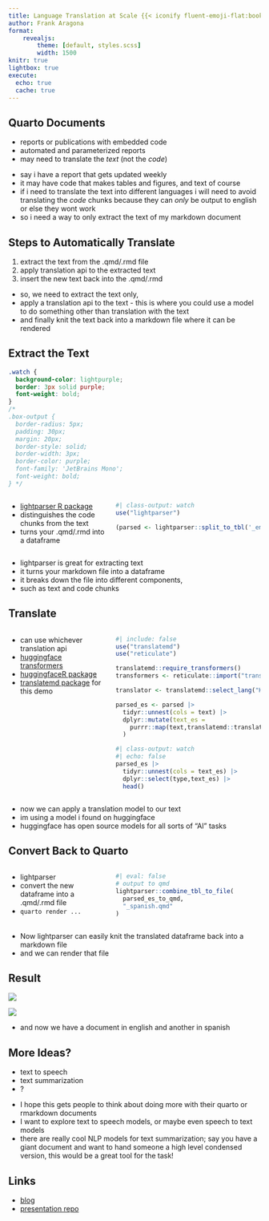 ```yaml
---
title: Language Translation at Scale {{< iconify fluent-emoji-flat:bookmark-tabs >}}
author: Frank Aragona
format: 
    revealjs: 
        theme: [default, styles.scss]
        width: 1500
knitr: true
lightbox: true
execute: 
  echo: true
  cache: true
---
```


## Quarto Documents

- reports or publications with embedded code 
- automated and parameterized reports
- may need to translate the _text_ (not the _code_)

:::{.notes}
- say i have a report that gets updated weekly
- it may have code that makes tables and figures, and text of course
- if i need to translate the text into different languages i will need to avoid translating the _code_ chunks because they can _only_ be output to english or else they wont work
- so i need a way to only extract the text of my markdown document
:::

## Steps to Automatically Translate 

1. extract the text from the .qmd/.rmd file
2. apply translation api to the extracted text
3. insert the new text back into the .qmd/.rmd

:::{.notes}
- so, we need to extract the text only,
- apply a translation api to the text - this is where you could use a model to do something other than translation with the text
- and finally knit the text back into a markdown file where it can be rendered
:::

## Extract the Text

```css
.watch {
  background-color: lightpurple;
  border: 3px solid purple;
  font-weight: bold;
}
/* 
.box-output {
  border-radius: 5px;
  padding: 30px;
  margin: 20px; 
  border-style: solid;
  border-width: 3px;
  border-color: purple;
  font-family: 'JetBrains Mono';
  font-weight: bold;
} */
```

::::{.columns}

:::{.column width="40%"}
- [lightparser R package](https://thinkr-open.github.io/lightparser/)
- distinguishes the code chunks from the text
- turns your .qmd/.rmd into a dataframe
:::

:::{.column width="60%"}
```r
#| class-output: watch
use("lightparser")

(parsed <- lightparser::split_to_tbl('_english.qmd'))
```
:::

::::

:::{.notes}
- lightparser is great for extracting text
- it turns your markdown file into a dataframe
- it breaks down the file into different components,
- such as text and code chunks
:::

## Translate 

::::{.columns}

:::{.column width="40%"}

- can use whichever translation api
- [huggingface transformers](https://huggingface.co/docs/transformers/tasks/translation)
- [huggingfaceR package](https://github.com/farach/huggingfaceR)
- [translatemd package](https://github.com/edenian-prince/translatemd) for this demo

:::

:::{.column width="60%"}

```r
#| include: false
use("translatemd")
use("reticulate")

translatemd::require_transformers()
transformers <- reticulate::import("transformers")

translator <- translatemd::select_lang("Helsinki-NLP/opus-mt-en-es")


```

```r
parsed_es <- parsed |>
  tidyr::unnest(cols = text) |>
  dplyr::mutate(text_es = 
    purrr::map(text,translatemd::translate)
  )
```

```r
#| class-output: watch
#| echo: false
parsed_es |>
  tidyr::unnest(cols = text_es) |>
  dplyr::select(type,text_es) |>
  head()
```

:::

::::

:::{.notes}
- now we can apply a translation model to our text
- im using a model i found on huggingface 
- huggingface has open source models for all sorts of "AI" tasks
:::

## Convert Back to Quarto

::::{.columns}


:::{.column width="40%"}
- lightparser 
- convert the new dataframe into a .qmd/.rmd file
- `quarto render ...`
:::

:::{.column width="60%"}

```r
#| eval: false
# output to qmd
lightparser::combine_tbl_to_file(
  parsed_es_to_qmd,
  "_spanish.qmd"
)
```

:::

::::

:::{.notes}
- Now lightparser can easily knit the translated dataframe back into a markdown file
- and we can render that file 
:::

## Result

:::{.column-screen-inset-shaded layout-nrow="1"}

![](images/english.png){.myframe}

![](images/spanish.png){.myframe}


:::

:::{.notes}
- and now we have a document in english and another in spanish
:::

## More Ideas?

- text to speech
- text summarization
- ?

:::{.notes}
- I hope this gets people to think about doing more with their quarto or rmarkdown documents
- I want to explore text to speech models, or maybe even speech to text models
- there are really cool NLP models for text summarization; say you have a giant document and want to hand someone a high level condensed version, this would be a great tool for the task!

:::

## Links

- [blog](https://edenian-prince.github.io/blog/posts/2024-08-21-translate-md-files/)
- [presentation repo]()



